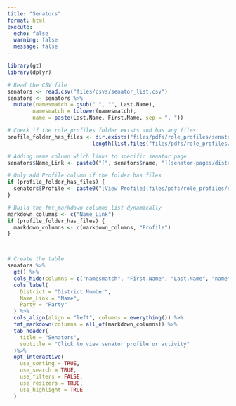 ```yaml
---
title: "Senators"
format: html
execute:
  echo: false
  warning: false
  message: false
---
```


```r
library(gt)
library(dplyr)

# Read the CSV file
senators <- read.csv("files/csvs/senator_list.csv")
senators <- senators %>%
  mutate(namesmatch = gsub(" ", "", Last.Name),
        namesmatch = tolower(namesmatch),
        name = paste(Last.Name, First.Name, sep = ", "))

# Check if the role_profiles folder exists and has any files
profile_folder_has_files <- dir.exists("files/pdfs/role_profiles/senators") && 
                           length(list.files("files/pdfs/role_profiles/senators")) > 0

# Adding name column which links to specific senator page
senators$Name_Link <- paste0("[", senators$name, "](senator-pages/district_", senators$District, ".html)")

# Only add Profile column if the folder has files
if (profile_folder_has_files) {
  senators$Profile <- paste0("[View Profile](files/pdfs/role_profiles/senators/", senators$namesmatch, "_",  senators$District, "_profile.pdf)")
}

# Build the fmt_markdown columns list dynamically
markdown_columns <- c("Name_Link") 
if (profile_folder_has_files) {
  markdown_columns <- c(markdown_columns, "Profile")
}



# Create the table
senators %>%
  gt() %>%
  cols_hide(columns = c("namesmatch", "First.Name", "Last.Name", "name")) %>%
  cols_label(
    District = "District Number",
    Name_Link = "Name",
    Party = "Party"
  ) %>%
  cols_align(align = "left", columns = everything()) %>% 
  fmt_markdown(columns = all_of(markdown_columns)) %>%
  tab_header(
    title = "Senators",
    subtitle = "Click to view senator profile or activity"
  )%>%
  opt_interactive(
    use_sorting = TRUE,
    use_search = TRUE,
    use_filters = FALSE,
    use_resizers = TRUE,
    use_highlight = TRUE
  )
```